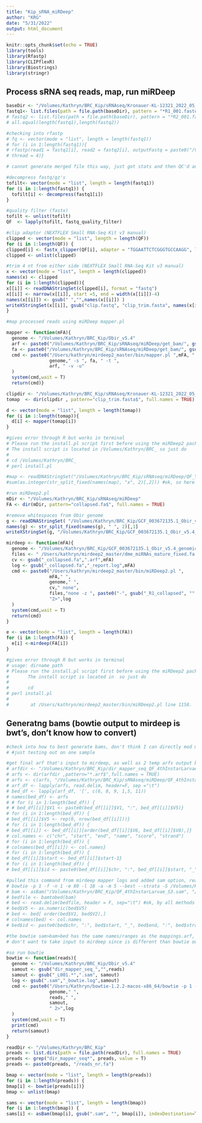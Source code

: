 ```yaml
---
title: "Kip_sRNA_miRDeep"
author: "KRG"
date: "5/31/2022"
output: html_document
---
```


```r
knitr::opts_chunk$set(echo = TRUE)
library(tools)
library(Rfastp)
library(CLIPflexR)
library(Biostrings)
library(stringr)
```

## Process sRNA seq reads, map, run miRDeep

```r
baseDir <- "/Volumes/Kathryn/BRC_Kip/sRNAseq/Kronauer-KL-12321_2022_05_17"
fastq1<- list.files(path = file.path(baseDir), pattern = "*R1_001.fastq.gz$", full.names = TRUE)
# fastq2 <- list.files(path = file.path(baseDir), pattern = "*R2_001.fastq.gz$", full.names = TRUE)
# all.equal(length(fastq1),length(fastq2))

#checking into rfastp
# fq <- vector(mode = "list", length = length(fastq1))
# for (i in 1:length(fastq1)){
# rfastp(read1 = fastq1[i], read2 = fastq2[i], outputFastq = paste0("/Volumes/Kathryn/BRC_Kip/sRNAseq/Kronauer-KL-12321_2022_05_17/rfastp/pe_", gsub("_R1_001.fastq.gz|_R2_001.fastq.gz", "", basename(fastq1[i]))), merge = T, mergeOut = paste0("/Volumes/Kathryn/BRC_Kip/sRNAseq/Kronauer-KL-12321_2022_05_17/rfastp/merge_", gsub("_R1_001.fastq.gz|_R2_001.fastq.gz", ".fastq.gz", basename(fastq1[i]))),
# thread = 4)}

# cannot generate merged file this way, just got stats and then QC'd and trimmed manually

#decompress fastq/gz's
tofilt<- vector(mode = "list", length = length(fastq1))
for (i in 1:length(fastq1)) {
  tofilt[i] <- decompress(fastq1[i])
}

#quality filter (fastx)
tofilt <- unlist(tofilt)
QF  <- lapply(tofilt, fastq_quality_filter)

#clip adaptor (NEXTFLEX Small RNA-Seq Kit v3 manual)
clipped <- vector(mode = "list", length = length(QF))
for (i in 1:length(QF)) {
clipped[i] <- fastx_clipper(QF[i], adapter = "TGGAATTCTCGGGTGCCAAGG", length = 23, verbose=T, qEncoding = 33)}
clipped <- unlist(clipped)

#trim 4 nt from either side (NEXTFLEX Small RNA-Seq Kit v3 manual)
x <- vector(mode = "list", length = length(clipped))
names(x) <- clipped
for (i in 1:length(clipped)){
x[[i]] <- readDNAStringSet(clipped[i], format = "fastq")
x[[i]] <- narrow(x[[i]], start =5, end = width(x[[i]])-4)
names(x[[i]]) <- gsub(" ","",names(x[[i]]) )
writeXStringSet(x[[i]], gsub("clip.fastq", "clip_trim.fasta", names(x[i])),  format = "fasta")
}

#map processed reads using miRDeep mapper.pl

mapper <- function(mFA){
  genome <- "/Volumes/Kathryn/BRC_Kip/Obir_v5.4"
  arf <- paste0("/Volumes/Kathryn/BRC_Kip/sRNAseq/miRDeep/get_bam/", gsub("_L001_R1_001_clip_trim.fasta", "_R1.arf", basename(mFA)))
  fa <- paste0("/Volumes/Kathryn/BRC_Kip/sRNAseq/miRDeep/get_bam/", gsub("_L001_R1_001_clip_trim.fasta", "_R1_collapsed.fa", basename(mFA)))
  cmd <- paste0("/Users/kathryn/mirdeep2_master/bin/mapper.pl ",mFA, " -c -j -m -l 18 -q -p ",
                genome," -s ", fa, " -t ",
                arf, " -v -u"
  )
  system(cmd,wait = T)
  return(cmd)}

clipdir <- "/Volumes/Kathryn/BRC_Kip/sRNAseq/Kronauer-KL-12321_2022_05_17"
tomap  <- dir(clipdir , pattern="clip_trim.fasta$", full.names = TRUE)

d <- vector(mode = "list", length = length(tomap))
for (i in 1:length(tomap)){
  d[i] <- mapper(tomap[i])
}

#gives error through R but works in terminal
# Please run the install.pl script first before using the miRDeep2 package
# The install script is located in /Volumes/Kathryn/BRC_ so just do
# 
# cd /Volumes/Kathryn/BRC_
# perl install.pl

#map <- readDNAStringSet("/Volumes/Kathryn/BRC_Kip/sRNAseq/miRDeep/QF_YoungLarvae_S2_R1_collapsed.fa" , nrec = -1L)
#sum(as.integer(str_split_fixed(names(map), "x", 2)[,2])) #ok, so here the collapsed counts are 11481187 reads, but only 1512331 unique seqs, looking in bowtie log makes more sense, ~ 60% align, if allow mismatch get 5% more

#run miRDeep2.pl
mDir <- "/Volumes/Kathryn/BRC_Kip/sRNAseq/miRDeep"
FA <- dir(mDir, pattern="collapsed.fa$", full.names = TRUE)

#remove whitespaces from Obir genome
g <- readDNAStringSet( "/Volumes/Kathryn/BRC_Kip/GCF_003672135.1_Obir_v5.4_genomic.fna", format = "fasta")
names(g) <- str_split_fixed(names(g), " ", 2)[,1]
writeXStringSet(g, "/Volumes/Kathryn/BRC_Kip/GCF_003672135.1_Obir_v5.4_genomic_fix.fna", format = "fasta")

mirdeep <- function(mFA){
  genome <- "/Volumes/Kathryn/BRC_Kip/GCF_003672135.1_Obir_v5.4_genomic_fix.fna"
  files <- " /Users/kathryn/mirdeep2_master/dme_miRNAs_mature_fixed.fa "
  cv <- gsub("_collapsed.fa",".arf",mFA)
  log <- gsub("_collapsed.fa","_report.log",mFA)
  cmd <- paste0("/Users/kathryn/mirdeep2_master/bin/miRDeep2.pl ",
                mFA," ",
                genome," ",
                cv," none",
                files,"none -z ", paste0("-", gsub("_R1_collapsed", "" ,file_path_sans_ext(basename(mFA)))),
                "2>",log
  )
  system(cmd,wait = T)
  return(cmd)
}

e <- vector(mode = "list", length = length(FA))
for (i in 1:length(FA)) {
  e[i] <-mirdeep(FA[i])
}

#gives error through R but works in terminal
# usage: dirname path
# Please run the install.pl script first before using the miRDeep2 package
# 		The install script is located in  so just do
# 
# 		cd 
# perl install.pl
# 
# 		 at /Users/kathryn/mirdeep2_master/bin/miRDeep2.pl line 1158.

```

## Generatng bams (bowtie output to mirdeep is bwt's, don't know how to convert)

```r
#check into how to best generate bams, don't think I can directly mod miRDeep mapper.pl
# #just testing out on one sample

#get final arf that's input to mirdeep, as well as 2 temp arfs output by mapper.pl
# arfdir <- "/Volumes/Kathryn/BRC_Kip/dir_mapper_seq_QF_4thInstarLarvae_S3_L001_R1_001_clip_trim.fasta_9399589363_17_06_2022_t_14_34_57" #temp files
# arfs <- dir(arfdir ,pattern="*.arf$",full.names = TRUE)
# arfs <- c(arfs, "/Volumes/Kathryn/BRC_Kip/sRNAseq/miRDeep/QF_4thInstarLarvae_S3_R1.arf") #final arf no temp
# arf_df <- lapply(arfs, read.delim, header=F, sep ="\t")
# bed_df <- lapply(arf_df, '[', c(6, 8, 9, 1,5, 11))
# names(bed_df) <- arfs
# # for (i in 1:length(bed_df)) {
# # bed_df[[i]]$V1 <- paste0(bed_df[[i]]$V1, ":", bed_df[[i]]$V5)}
# for (i in 1:length(bed_df)) {
# bed_df[[i]]$V5 <- rep(0, nrow(bed_df[[i]]))}
# for (i in 1:length(bed_df)) {
# bed_df[[i]] <- bed_df[[i]][order(bed_df[[i]]$V6, bed_df[[i]]$V8),]}
# col.names <- c("chr", "start", "end", "name", "score", "strand")
# for (i in 1:length(bed_df)) {
# colnames(bed_df[[i]]) <- col.names}
# for (i in 1:length(bed_df)) {
# bed_df[[i]]$start <- bed_df[[i]]$start-1}
# for (i in 1:length(bed_df)) {
# bed_df[[i]]$id <- paste0(bed_df[[i]]$chr, ":", bed_df[[i]]$start, "_", bed_df[[i]]$end, ":", bed_df[[i]]$strand)}

#pulled this command from mirdeep mapper logs and added sam option, reads_nr.fa are processed reads in temp dirs from miRDeep mapper.pl; want to compare with arfs above
# bowtie -p 1 -f -n 1 -e 80 -l 18 -a -m 5 --best --strata -S /Volumes/Kathryn/BRC_Kip/Obir_v5.4   dir_mapper_seq_QF_4thInstarLarvae_S3_L001_R1_001_clip_trim.fasta_9399589363_17_06_2022_t_14_34_57/reads_nr.fa /Volumes/Kathryn/BRC_Kip/4thInstarLarvae.sam 2>bowtie_s.log 
# bam <- asBam("/Volumes/Kathryn/BRC_Kip/QF_4thInstarLarvae_S3.sam", "/Volumes/Kathryn/BRC_Kip/QF_4thInstarLarvae_S3", indexDestination=TRUE)
# bedfile <- bamtobed(bam)
# bed <- read.delim(bedfile, header = F, sep="\t") #ok, by all methods nrow is the same
# bed$V5 <- as.numeric(bed$V5)
# bed <- bed[ order(bed$V1, bed$V2),]
# colnames(bed) <- col.names
# bed$id <- paste0(bed$chr, ":", bed$start, "_", bed$end, ":", bed$strand)

#the bowtie sam>bam>bed has the same names/ranges as the mappings.arf, so this seems to be the raw output from bowtie
# don't want to take input to mirdeep since is different than bowtie output

#so run bowtie
bowtie <- function(reads){
  genome <- "/Volumes/Kathryn/BRC_Kip/Obir_v5.4"
  samout <- gsub("dir_mapper_seq_","",reads)
  samout <- gsub("_L001.*",".sam", samout)
  log <- gsub(".sam","_bowtie.log",samout)
  cmd <- paste0("/Users/Kathryn/bowtie-1.2.2-macos-x86_64/bowtie -p 1 -f -n 1 -e 80 -l 18 -a -m 5 --best --strata -S ",
                genome," ",
                reads," ",
                samout,
                " 2>",log
  )
  system(cmd,wait = T)
  print(cmd)
  return(samout)
}

readDir <- "/Volumes/Kathryn/BRC_Kip"
preads <- list.dirs(path = file.path(readDir), full.names = TRUE)
preads <- grep("dir_mapper_seq*", preads, value = T)
preads <- paste0(preads, "/reads_nr.fa")

bmap <- vector(mode = "list", length = length(preads))
for (i in 1:length(preads)) {
bmap[i] <- bowtie(preads[i])}
bmap <- unlist(bmap)

sams <- vector(mode = "list", length = length(bmap))
for (i in 1:length(bmap)) {
sams[i] <- asBam(bmap[i], gsub(".sam", "", bmap[i]), indexDestination=TRUE) }

```


